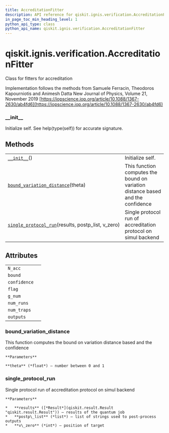 ```yaml
---
title: AccreditationFitter
description: API reference for qiskit.ignis.verification.AccreditationFitter
in_page_toc_min_heading_level: 1
python_api_type: class
python_api_name: qiskit.ignis.verification.AccreditationFitter
---
```


<span id="qiskit-ignis-verification-accreditationfitter" />

# qiskit.ignis.verification.AccreditationFitter

<Class id="qiskit.ignis.verification.AccreditationFitter" github="https://github.com/qiskit-community/qiskit-ignis/tree/stable/0.5/qiskit/ignis/verification/accreditation/fitters.py" signature="AccreditationFitter">
  Class for fitters for accreditation

  Implementation follows the methods from Samuele Ferracin, Theodoros Kapourniotis and Animesh Datta New Journal of Physics, Volume 21, November 2019 [https://iopscience.iop.org/article/10.1088/1367-2630/ab4fd6](https://iopscience.iop.org/article/10.1088/1367-2630/ab4fd6)

  ### \_\_init\_\_

  <Function id="qiskit.ignis.verification.AccreditationFitter.__init__" name="__init__" signature="__init__()">
    Initialize self. See help(type(self)) for accurate signature.
  </Function>

  ## Methods

  |                                                                                                                                                                                                |                                                                                 |
  | ---------------------------------------------------------------------------------------------------------------------------------------------------------------------------------------------- | ------------------------------------------------------------------------------- |
  | [`__init__`](#qiskit.ignis.verification.AccreditationFitter.__init__ "qiskit.ignis.verification.AccreditationFitter.__init__")()                                                               | Initialize self.                                                                |
  | [`bound_variation_distance`](#qiskit.ignis.verification.AccreditationFitter.bound_variation_distance "qiskit.ignis.verification.AccreditationFitter.bound_variation_distance")(theta)          | This function computes the bound on variation distance based and the confidence |
  | [`single_protocol_run`](#qiskit.ignis.verification.AccreditationFitter.single_protocol_run "qiskit.ignis.verification.AccreditationFitter.single_protocol_run")(results, postp\_list, v\_zero) | Single protocol run of accreditation protocol on simul backend                  |

  ## Attributes

  |              |   |
  | ------------ | - |
  | `N_acc`      |   |
  | `bound`      |   |
  | `confidence` |   |
  | `flag`       |   |
  | `g_num`      |   |
  | `num_runs`   |   |
  | `num_traps`  |   |
  | `outputs`    |   |

  ### bound\_variation\_distance

  <Function id="qiskit.ignis.verification.AccreditationFitter.bound_variation_distance" name="bound_variation_distance" signature="bound_variation_distance(theta)">
    This function computes the bound on variation distance based and the confidence

    **Parameters**

    **theta** (*float*) – number between 0 and 1
  </Function>

  ### single\_protocol\_run

  <Function id="qiskit.ignis.verification.AccreditationFitter.single_protocol_run" name="single_protocol_run" signature="single_protocol_run(results, postp_list, v_zero)">
    Single protocol run of accreditation protocol on simul backend

    **Parameters**

    *   **results** ([*Result*](qiskit.result.Result "qiskit.result.Result")) – results of the quantum job
    *   **postp\_list** (*list*) – list of strings used to post-process outputs
    *   **v\_zero** (*int*) – position of target
  </Function>
</Class>

